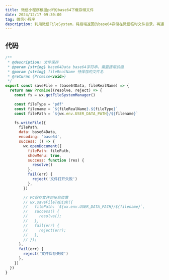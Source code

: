 ```yaml
---
title: 微信小程序根据pdf的base64下载存储文件
date: 2024/12/17 09:30:00
tag: 微信小程序
description: 利用微信FileSystem，将后端返回的base64存储在微信临时文件目录，再通过openDocument打开
---
```


## 代码

```js
/**
 * @description: 文件保存
 * @param {string} base64Data base64字符串，需要携带前缀
 * @param {string} fileRealName 待保存的文件名
 * @returns {Promise<void>}
 */
export const saveFile = (base64Data, fileRealName) => {
  return new Promise((resolve, reject) => {
    const fs = wx.getFileSystemManager()

    const fileType = 'pdf'
    const filename = `${fileRealName}.${fileType}`
    const filePath = `${wx.env.USER_DATA_PATH}/${filename}`

    fs.writeFile({
      filePath,
      data: base64Data,
      encoding: 'base64',
      success: () => {
        wx.openDocument({
          filePath: filePath,
          showMenu: true,
          success: function (res) {
            resolve()
          },
          fail(err) {
            reject('文件打开失败')
          },
        })

        // PC保存文件到任意位置
        // wx.saveFileToDisk({
        //   filePath: `${wx.env.USER_DATA_PATH}/${filename}`,
        //   success() {
        //     resolve();
        //   },
        //   fail(err) {
        //     reject(err);
        //   },
        // });
      },
      fail(err) {
        reject('文件保存失败')
      },
    })
  })
}
```
